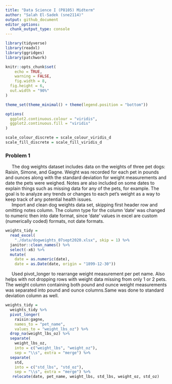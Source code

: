 ```yaml
---
title: "Data Science I (P8105) Midterm"
author: "Salah El-Sadek (sne2114)"
output: github_document
editor_options: 
  chunk_output_type: console
---
```



```r
library(tidyverse)
library(readxl)
library(ggridges)
library(patchwork)

knitr::opts_chunk$set(
	echo = TRUE,
	warning = FALSE,
	fig.width = 8, 
  fig.height = 6,
  out.width = "90%"
)

theme_set(theme_minimal() + theme(legend.position = "bottom"))

options(
  ggplot2.continuous.colour = "viridis",
  ggplot2.continuous.fill = "viridis"
)

scale_colour_discrete = scale_colour_viridis_d
scale_fill_discrete = scale_fill_viridis_d
```

### Problem 1

|      The dog weights dataset includes data on the weights of three pet dogs: Raisin, Simone, and Gagne. Weight was recorded for each pet in pounds and ounces along with the standard deviation for weight measurements and date the pets were weighed. Notes are also included on some dates to explain things such as missing data for any of the pets, for example. The goal is to analyze any trends or changes to each pet's weight as a way to keep track of any potential health issues.

|      Import and clean dog weights data set, skipping first header row and omitting notes column. The column type for the column 'date' was changed to numeric then into date format, since 'date' values in excel are custom (numerically coded) formats, not date formats.

```r
weights_tidy = 
  read_excel(
    "./data/dogweights_07sept2020.xlsx", skip = 1) %>%
  janitor::clean_names() %>%
  select(-x6) %>%
  mutate(
    date = as.numeric(date),
    date = as.Date(date, origin = "1899-12-30"))
```

|      Used pivot_longer to rearrange weight measurement per pet name. Also helps with not dropping rows with weight data missing from only 1 or 2 pets. The weight column containing both pound and ounce weight measurements was separated into pound and ounce columns.Same was done to standard deviation column as well.

```r
weights_tidy = 
  weights_tidy %>% 
  pivot_longer(
    raisin:gagne,
    names_to = "pet_name",
    values_to = "weight_lbs_oz") %>% 
  drop_na(weight_lbs_oz) %>% 
  separate(
    weight_lbs_oz,
    into = c("weight_lbs", "weight_oz"),
    sep = "\\s", extra = "merge") %>% 
  separate(
    std,
    into = c("std_lbs", "std_oz"),
    sep = "\\s", extra = "merge") %>% 
   relocate(date, pet_name, weight_lbs, std_lbs, weight_oz, std_oz)
```

